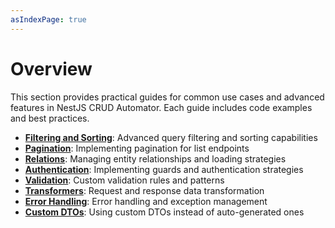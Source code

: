 ```yaml
---
asIndexPage: true
---
```


# Overview

This section provides practical guides for common use cases and advanced features in NestJS CRUD Automator. Each guide includes code examples and best practices.

- **[Filtering and Sorting](/docs/nestjs-crud-automator/guides/filtering-and-sorting)**: Advanced query filtering and sorting capabilities
- **[Pagination](/docs/nestjs-crud-automator/guides/pagination)**: Implementing pagination for list endpoints
- **[Relations](/docs/nestjs-crud-automator/guides/relations)**: Managing entity relationships and loading strategies
- **[Authentication](/docs/nestjs-crud-automator/guides/authentication)**: Implementing guards and authentication strategies
- **[Validation](/docs/nestjs-crud-automator/guides/validation)**: Custom validation rules and patterns
- **[Transformers](/docs/nestjs-crud-automator/guides/transformers)**: Request and response data transformation
- **[Error Handling](/docs/nestjs-crud-automator/guides/error-handling)**: Error handling and exception management
- **[Custom DTOs](/docs/nestjs-crud-automator/guides/custom-dtos)**: Using custom DTOs instead of auto-generated ones
